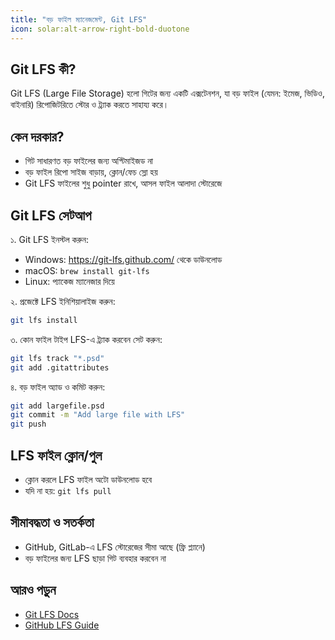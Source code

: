 ```yaml
---
title: "বড় ফাইল ম্যানেজমেন্ট, Git LFS"
icon: solar:alt-arrow-right-bold-duotone
---
```


## Git LFS কী?

Git LFS (Large File Storage) হলো গিটের জন্য একটি এক্সটেনশন, যা বড় ফাইল (যেমন: ইমেজ, ভিডিও, বাইনারি) রিপোজিটরিতে স্টোর ও ট্র্যাক করতে সাহায্য করে।

## কেন দরকার?
- গিট সাধারণত বড় ফাইলের জন্য অপ্টিমাইজড না
- বড় ফাইল রিপো সাইজ বাড়ায়, ক্লোন/ফেচ স্লো হয়
- Git LFS ফাইলের শুধু pointer রাখে, আসল ফাইল আলাদা স্টোরেজে

## Git LFS সেটআপ

১. Git LFS ইনস্টল করুন:
   - Windows: https://git-lfs.github.com/ থেকে ডাউনলোড
   - macOS: `brew install git-lfs`
   - Linux: প্যাকেজ ম্যানেজার দিয়ে

২. প্রজেক্টে LFS ইনিশিয়ালাইজ করুন:
   ```sh
   git lfs install
   ```

৩. কোন ফাইল টাইপ LFS-এ ট্র্যাক করবেন সেট করুন:
   ```sh
   git lfs track "*.psd"
   git add .gitattributes
   ```

৪. বড় ফাইল অ্যাড ও কমিট করুন:
   ```sh
   git add largefile.psd
   git commit -m "Add large file with LFS"
   git push
   ```

## LFS ফাইল ক্লোন/পুল
- ক্লোন করলে LFS ফাইল অটো ডাউনলোড হবে
- যদি না হয়: `git lfs pull`

## সীমাবদ্ধতা ও সতর্কতা
- GitHub, GitLab-এ LFS স্টোরেজের সীমা আছে (ফ্রি প্ল্যানে)
- বড় ফাইলের জন্য LFS ছাড়া গিট ব্যবহার করবেন না

## আরও পড়ুন
- [Git LFS Docs](https://git-lfs.github.com/)
- [GitHub LFS Guide](https://docs.github.com/en/repositories/working-with-files/managing-large-files/about-git-large-file-storage)
